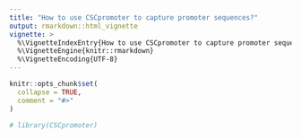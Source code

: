 ```yaml
---
title: "How to use CSCpromoter to capture promoter sequences?"
output: rmarkdown::html_vignette
vignette: >
  %\VignetteIndexEntry{How to use CSCpromoter to capture promoter sequences?}
  %\VignetteEngine{knitr::rmarkdown}
  %\VignetteEncoding{UTF-8}
---
```


```r
knitr::opts_chunk$set(
  collapse = TRUE,
  comment = "#>"
)
```

```r
# library(CSCpromoter)
```
